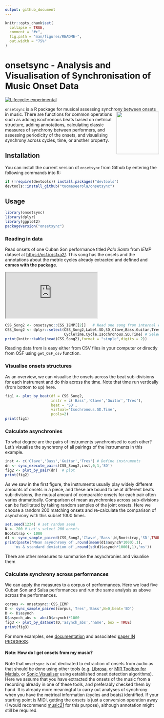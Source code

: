 ```yaml
---
output: github_document
---
```


<!-- README.md is generated from README.Rmd. Please edit that file -->

```r
knitr::opts_chunk$set(
  collapse = TRUE,
  comment = "#>",
  fig.path = "man/figures/README-",
  out.width = "75%"
)
```

# onsetsync - Analysis and Visualisation of Synchronisation of Music Onset Data


<!-- badges: start -->
[![Lifecycle: experimental](https://img.shields.io/badge/lifecycle-experimental-orange.svg)](https://lifecycle.r-lib.org/articles/stages.html#experimental)
<!-- badges: end -->

`onsetsync` is a R package for musical assessing synchrony between onsets in music. <img src="man/figures/logo.png" align="right" height="139"/> There are functions for common operations such as adding isochronous beats based on metrical structure, adding annotations, calculating classic measures of synchrony between performers, and assessing periodicity of the onsets, and visualising synchrony across cycles, time, or another property.

## Installation

You can install the current version of `onsetsync` from Github by
entering the following commands into R:

```r
if (!require(devtools)) install.packages("devtools")
devtools::install_github("tuomaseerola/onsetsync")
```

## Usage


```r
library(onsetsync)
library(dplyr)
library(ggplot2)
packageVersion("onsetsync")
```
### Reading in data

Read onsets of one Cuban Son performance titled _Palo Santo_ from _IEMP_ dataset at [https://osf.io/sfxa2/](https://osf.io/sfxa2/). This song has the onsets and the annotations about the metric cycles already extracted and defined and **comes with the package**.

<div>
<iframe src="https://mfr.osf.io/render?url=https://osf.io/z9uxs/?direct%26mode=render%26action=download%26public_file=True&amp;initialWidth=700&amp;childId=mfrIframe&amp;parentTitle=OSF%20%7C%20CSS_Song2_StereoMix.wav&amp;parentUrl=https%3A%2F%2Fosf.io%2Fz9uxs%2F"></iframe>
</div>


```r
CSS_Song2 <- onsetsync::CSS_IEMP[[2]]   # Read one song from internal data
CSS_Song2 <- dplyr::select(CSS_Song2,Label.SD,SD,Clave,Bass,Guitar,Tres,
                           CycleTime,Cycle,Isochronous.SD.Time) # Select some columns
print(knitr::kable(head(CSS_Song2),format = "simple",digits = 2))
```

Reading data from is easy either from CSV files in your computer or directly from OSF using `get_OSF_csv` function. 

### Visualise onsets structures

As an overview, we can visualise the onsets across the beat sub-divisions for each instrument and do this across the time. Note that time run vertically (from bottom to up) here.

```r
fig1 <- plot_by_beat(df = CSS_Song2, 
                     instr = c('Bass','Clave','Guitar','Tres'), 
                     beat = 'SD', 
                     virtual='Isochronous.SD.Time',
                     pcols=2)
print(fig1)
```

### Calculate asynchronies

To what degree are the pairs of instruments synchronised to each other? Let's visualise the synchrony of all pairings of the instruments in this example.

```r
inst <- c('Clave','Bass','Guitar','Tres') # Define instruments 
dn <- sync_execute_pairs(CSS_Song2,inst,0,1,'SD')
fig2 <- plot_by_pair(dn)  # plot
print(fig2)  
```

As we saw in the first figure, the instruments usually play widely different amounts of onsets in a piece, and these are bound to be at different beats sub-divisions, the mutual amount of comparable onsets for each pair often varies dramatically. Comparison of mean asynchronies across sub-divisions can be facilitated by taking random samples of the joint onsets. Here we choose a random 200 matching onsets and re-calculate the comparison of asynchrony with this subset 1000 times.

```r
set.seed(1234) # set random seed
N <- 200 # Let's select 200 onsets
Bootstrap <- 1000
d1 <- sync_sample_paired(CSS_Song2,'Clave','Bass',N,Bootstrap,'SD',TRUE)
print(paste('Mean asynchrony of',round(mean(d1$asynch*1000),1),
    'ms & standard deviation of',round(sd(d1$asynch*1000),1),'ms'))
```
There are other measures to summarise the asynchronies and visualise them. 

### Calculate synchrony across performances

We can apply the measures to a corpus of performances. Here we load five Cuban Son and Salsa performances and run the same analysis as above across the performances.

```r
corpus <- onsetsync::CSS_IEMP
D <- sync_sample_paired(corpus,'Tres','Bass',N=0,beat='SD')
D <- D$asynch
D$asynch_abs <- abs(D$asynch)*1000
fig3 <- plot_by_dataset(D,'asynch_abs','name', box = TRUE)
print(fig3)
```

For more examples, see [documentation](https://tuomaseerola.github.io/onsetsync/) and associated [paper IN PROGRESS](http://).

#### Note: How do I get onsets from my music?

Note that `onsetsync` is not dedicated to extraction of onsets from audio as that should be done using other tools (e.g. [Librosa](https://librosa.org), or [MIR Toolbox for Matlab](https://www.jyu.fi/hytk/fi/laitokset/mutku/en/research/materials/mirtoolbox), or [Sonic Visualiser](https://www.sonicvisualiser.org) using established onset detection algorithms). Here we assume that you have extracted the onsets of the music from a recording already in one of these tools, and preferably checked them by hand. It is already more meaningful to carry out analyses of synchrony when you have the metrical information (cycles and beats) identified. If your starting point is MIDI, getting the onsets is just a conversion operation away (I would recommend [music21](https://web.mit.edu/music21/doc/moduleReference/moduleConverter.html) for this purpose), although annotation might still be required.

